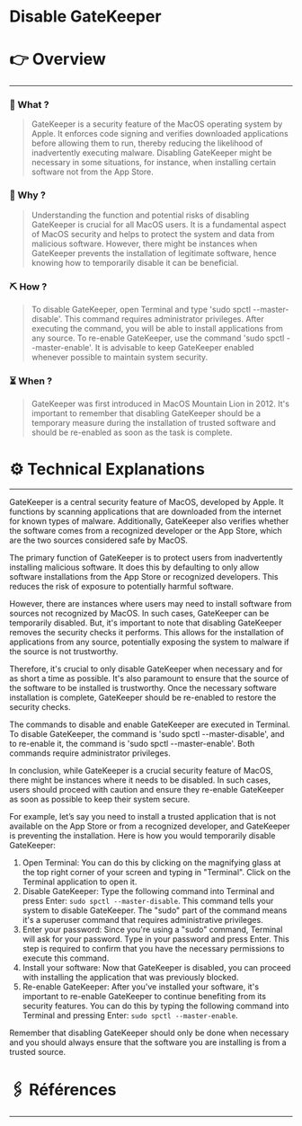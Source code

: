 # Disable GateKeeper


# 👉 Overview

---

### 👀 What ?

> GateKeeper is a security feature of the MacOS operating system by Apple. It enforces code signing and verifies downloaded applications before allowing them to run, thereby reducing the likelihood of inadvertently executing malware. Disabling GateKeeper might be necessary in some situations, for instance, when installing certain software not from the App Store.
> 

### 🧐 Why ?

> Understanding the function and potential risks of disabling GateKeeper is crucial for all MacOS users. It is a fundamental aspect of MacOS security and helps to protect the system and data from malicious software. However, there might be instances when GateKeeper prevents the installation of legitimate software, hence knowing how to temporarily disable it can be beneficial.
> 

### ⛏️ How ?

> To disable GateKeeper, open Terminal and type 'sudo spctl --master-disable'. This command requires administrator privileges. After executing the command, you will be able to install applications from any source. To re-enable GateKeeper, use the command 'sudo spctl --master-enable'. It is advisable to keep GateKeeper enabled whenever possible to maintain system security.
> 

### ⏳ When ?

> GateKeeper was first introduced in MacOS Mountain Lion in 2012. It's important to remember that disabling GateKeeper should be a temporary measure during the installation of trusted software and should be re-enabled as soon as the task is complete.
> 

# ⚙️ Technical Explanations

---

GateKeeper is a central security feature of MacOS, developed by Apple. It functions by scanning applications that are downloaded from the internet for known types of malware. Additionally, GateKeeper also verifies whether the software comes from a recognized developer or the App Store, which are the two sources considered safe by MacOS.

The primary function of GateKeeper is to protect users from inadvertently installing malicious software. It does this by defaulting to only allow software installations from the App Store or recognized developers. This reduces the risk of exposure to potentially harmful software.

However, there are instances where users may need to install software from sources not recognized by MacOS. In such cases, GateKeeper can be temporarily disabled. But, it's important to note that disabling GateKeeper removes the security checks it performs. This allows for the installation of applications from any source, potentially exposing the system to malware if the source is not trustworthy.

Therefore, it's crucial to only disable GateKeeper when necessary and for as short a time as possible. It's also paramount to ensure that the source of the software to be installed is trustworthy. Once the necessary software installation is complete, GateKeeper should be re-enabled to restore the security checks.

The commands to disable and enable GateKeeper are executed in Terminal. To disable GateKeeper, the command is 'sudo spctl --master-disable', and to re-enable it, the command is 'sudo spctl --master-enable'. Both commands require administrator privileges.

In conclusion, while GateKeeper is a crucial security feature of MacOS, there might be instances where it needs to be disabled. In such cases, users should proceed with caution and ensure they re-enable GateKeeper as soon as possible to keep their system secure.

For example, let’s say you need to install a trusted application that is not available on the App Store or from a recognized developer, and GateKeeper is preventing the installation. Here is how you would temporarily disable GateKeeper:

1. Open Terminal: You can do this by clicking on the magnifying glass at the top right corner of your screen and typing in "Terminal". Click on the Terminal application to open it.
2. Disable GateKeeper: Type the following command into Terminal and press Enter: `sudo spctl --master-disable`. This command tells your system to disable GateKeeper. The "sudo" part of the command means it's a superuser command that requires administrative privileges.
3. Enter your password: Since you're using a "sudo" command, Terminal will ask for your password. Type in your password and press Enter. This step is required to confirm that you have the necessary permissions to execute this command.
4. Install your software: Now that GateKeeper is disabled, you can proceed with installing the application that was previously blocked.
5. Re-enable GateKeeper: After you've installed your software, it's important to re-enable GateKeeper to continue benefiting from its security features. You can do this by typing the following command into Terminal and pressing Enter: `sudo spctl --master-enable`.

Remember that disabling GateKeeper should only be done when necessary and you should always ensure that the software you are installing is from a trusted source.

# 🖇️ Références

---